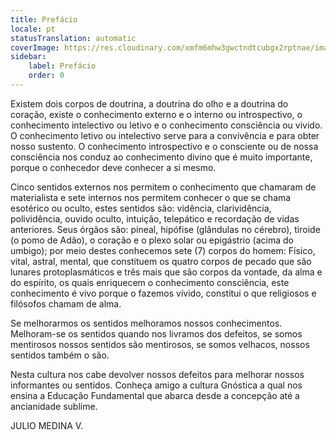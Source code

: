 ```yaml
---
title: Prefácio
locale: pt
statusTranslation: automatic
coverImage: https://res.cloudinary.com/xmfm6mhw3gwctndtcubgx2rptnae/image/upload/v1741354450/small_cover_introduccion_a_la_gnosis_57a3fc8d72.webp
sidebar:
    label: Prefácio
    order: 0
---
```

Existem dois corpos de doutrina, a doutrina do olho e a doutrina do coração, existe o conhecimento externo e o interno ou introspectivo, o conhecimento intelectivo ou letivo e o conhecimento consciência ou vivido. O conhecimento letivo ou intelectivo serve para a convivência e para obter nosso sustento. O conhecimento introspectivo e o consciente ou de nossa consciência nos conduz ao conhecimento divino que é muito importante, porque o conhecedor deve conhecer a si mesmo.

Cinco sentidos externos nos permitem o conhecimento que chamaram de materialista e sete internos nos permitem conhecer o que se chama esotérico ou oculto, estes sentidos são: vidência, clarividência, polividência, ouvido oculto, intuição, telepático e recordação de vidas anteriores. Seus órgãos são: pineal, hipófise (glândulas no cérebro), tiroide (o pomo de Adão), o coração e o plexo solar ou epigástrio (acima do umbigo); por meio destes conhecemos sete (7) corpos do homem: Físico, vital, astral, mental, que constituem os quatro corpos de pecado que são lunares protoplasmáticos e três mais que são corpos da vontade, da alma e do espírito, os quais enriquecem o conhecimento consciência, este conhecimento é vivo porque o fazemos vívido, constitui o que religiosos e filósofos chamam de alma.

Se melhorarmos os sentidos melhoramos nossos conhecimentos. Melhoram-se os sentidos quando nos livramos dos defeitos, se somos mentirosos nossos sentidos são mentirosos, se somos velhacos, nossos sentidos também o são.

Nesta cultura nos cabe devolver nossos defeitos para melhorar nossos informantes ou sentidos. Conheça amigo a cultura Gnóstica a qual nos ensina a Educação Fundamental que abarca desde a concepção até a ancianidade sublime.

JULIO MEDINA V.
